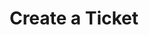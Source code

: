---
title: 'Create a Ticket'
description: 'Createa a Ticket in any Ticketing Platform using this endpoint'
openapi: "POST /ticketing/ticket"
---